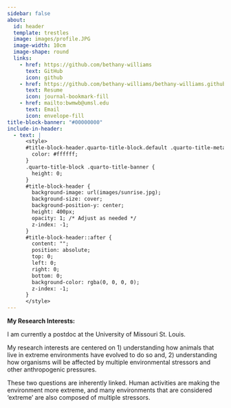 ```yaml
---
sidebar: false
about:
  id: header
  template: trestles
  image: images/profile.JPG
  image-width: 10cm
  image-shape: round
  links:
    - href: https://github.com/bethany-williams
      text: GitHub
      icon: github
    - href: https://github.com/bethany-williams/bethany-williams.github.io/blob/main/documents/Williams_CURRICULUM%20VITAE.pdf
      text: Resume
      icon: journal-bookmark-fill
    - href: mailto:bwmwb@umsl.edu
      text: Email
      icon: envelope-fill
title-block-banner: "#00000000"
include-in-header:
  - text: |
      <style>
      #title-block-header.quarto-title-block.default .quarto-title-meta {
        color: #ffffff;
      }
      .quarto-title-block .quarto-title-banner {
        height: 0;
      }
      #title-block-header {
        background-image: url(images/sunrise.jpg);
        background-size: cover;
        background-position-y: center;
        height: 400px;
        opacity: 1; /* Adjust as needed */
        z-index: -1;
      }
      #title-block-header::after {
        content: "";
        position: absolute;
        top: 0;
        left: 0;
        right: 0;
        bottom: 0;
        background-color: rgba(0, 0, 0, 0); 
        z-index: -1;
      }
      </style>
---
```


::: {#header}


**My Research Interests:**

I am currently a postdoc at the University of Missouri St. Louis.

My research interests are centered on 1) understanding how animals that live in extreme environments have evolved to do so and, 2) understanding how organisms will be affected by multiple environmental stressors and other anthropogenic pressures.

These two questions are inherently linked. Human activities are making the environment more extreme, and many environments that are considered ‘extreme’ are also composed of multiple stressors. 
:::
